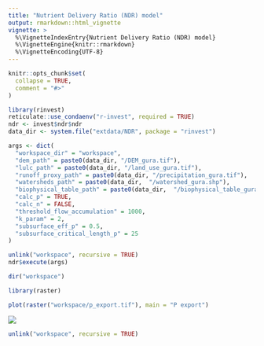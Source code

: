 ```yaml
---
title: "Nutrient Delivery Ratio (NDR) model"
output: rmarkdown::html_vignette
vignette: >
  %\VignetteIndexEntry{Nutrient Delivery Ratio (NDR) model}
  %\VignetteEngine{knitr::rmarkdown}
  %\VignetteEncoding{UTF-8}
---
```


```r
knitr::opts_chunk$set(
  collapse = TRUE,
  comment = "#>"
)
```

```r
library(rinvest)
reticulate::use_condaenv("r-invest", required = TRUE)
ndr <- invest$ndr$ndr
data_dir <- system.file("extdata/NDR", package = "rinvest")

args <- dict(
  "workspace_dir" = "workspace",
  "dem_path" = paste0(data_dir, "/DEM_gura.tif"),
  "lulc_path" = paste0(data_dir, "/land_use_gura.tif"),
  "runoff_proxy_path" = paste0(data_dir, "/precipitation_gura.tif"),
  "watersheds_path" = paste0(data_dir,  "/watershed_gura.shp"),
  "biophysical_table_path" = paste0(data_dir,  "/biophysical_table_gura.csv"),
  "calc_p" = TRUE,
  "calc_n" = FALSE,
  "threshold_flow_accumulation" = 1000,
  "k_param" = 2,
  "subsurface_eff_p" = 0.5,
  "subsurface_critical_length_p" = 25
)

unlink("workspace", recursive = TRUE)
ndr$execute(args)
```

```r
dir("workspace")
```

```r
library(raster)

plot(raster("workspace/p_export.tif"), main = "P export")
```

![](README-unnamed-chunk-3-1.png)

```r
unlink("workspace", recursive = TRUE)
```
